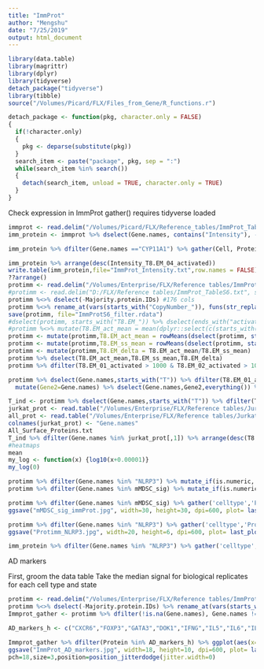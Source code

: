 ```yaml
---
title: "ImmProt"
author: "Mengshu"
date: "7/25/2019"
output: html_document
---
```


```r
library(data.table)
library(magrittr)
library(dplyr)
library(tidyverse)
detach_package("tidyverse")
library(tibble)
source("/Volumes/Picard/FLX/Files_from_Gene/R_functions.r")
```

```r
detach_package <- function(pkg, character.only = FALSE)
{
  if(!character.only)
  {
    pkg <- deparse(substitute(pkg))
  }
  search_item <- paste("package", pkg, sep = ":")
  while(search_item %in% search())
  {
    detach(search_item, unload = TRUE, character.only = TRUE)
  }
}
```

Check expression in ImmProt
gather() requires tidyverse loaded
```r
immprot <- read.delim("/Volumes/Picard/FLX/Reference_tables/ImmProt_Table S1.txt", sep="\t", header=TRUE, fill=TRUE)
imm_protein <- immprot %>% dselect(Gene.names, contains("Intensity"), -contains("LFQ")) #176 cols

imm_protein %>% dfilter(Gene.names =="CYP11A1") %>% gather(Cell, Protein_expression, -Gene.names) %>% ggplot(aes(Cell,Protein_expression)) + geom_bar(stat="identity") +coord_flip()

imm_protein %>% arrange(desc(Intensity_T8.EM_04_activated))
write.table(imm_protein,file="ImmProt_Intensity.txt",row.names = FALSE)
??arrange()
protimm <- read.delim("/Volumes/Enterprise/FLX/Reference tables/ImmProt_TableS6.txt", sep="\t", header=TRUE, fill=TRUE)
#protimm <- read.delim("D:/FLX/Reference tables/ImmProt_TableS6.txt", sep="\t", header=TRUE, fill=TRUE)
protimm %<>% dselect(-Majority.protein.IDs) #176 cols
protimm %<>% rename_at(vars(starts_with("CopyNumber_")), funs(str_replace(.,"CopyNumber_","")))
save(protimm, file="ImmProtS6_filter.rdata")
#dselect(protimm, starts_with("T8.EM_")) %>% dselect(ends_with("activated"))
#protimm %<>% mutate(T8.EM_act_mean = mean(dplyr::select(c(starts_with("T8.EM"),ends_with("activated")))), T8.EM_ss_mean= mean(dplyr::select(c(starts_with("T8.EM"),ends_with("steady.state")))))
protimm <- mutate(protimm,T8.EM_act_mean = rowMeans(dselect(protimm, starts_with("T8.EM_")) %>% dselect(ends_with("activated"))))
protimm <- mutate(protimm,T8.EM_ss_mean = rowMeans(dselect(protimm, starts_with("T8.EM_")) %>% dselect(ends_with("steady.state"))))
protimm <- mutate(protimm,T8.EM_delta = T8.EM_act_mean/T8.EM_ss_mean)
protimm %>% dselect(T8.EM_act_mean,T8.EM_ss_mean,T8.EM_delta)
protimm %>% dfilter(T8.EM_01_activated > 1000 & T8.EM_02_activated > 1000 & T8.EM_03_activated > 1000 & T8.EM_04_activated > 1000) %>% dselect(Gene.names, T8.EM_ss_mean,T8.EM_act_mean,T8.EM_delta, everything()) %>% mutate_if(is.integer,my_log) %>% arrange(desc(T8.EM_delta))

protimm %>% dselect(Gene.names,starts_with("T")) %>% dfilter(T8.EM_01_activated >= 1000 & T8.EM_02_activated >= 1000 & T8.EM_03_activated >= 1000 & T8.EM_04_activated >= 1000 & T8.EM_delta > 4) %>% dselect(Gene.names, T8.EM_ss_mean,T8.EM_act_mean,T8.EM_delta, everything()) %>% mutate_if(is.integer,my_log) %>%  arrange(desc(T8.EM_delta)) %>% 
  mutate(Gene2=Gene.names) %>% dselect(Gene.names,Gene2,everything()) %>% write.table(sep="\t", file="CD8.EM_delta_immProt_log_Tonly.cdt", row.names=FALSE)

T_ind <- protimm %>% dselect(Gene.names,starts_with("T")) %>% dfilter(T8.EM_01_activated >= 1000 & T8.EM_02_activated >= 1000 & T8.EM_03_activated >= 1000 & T8.EM_04_activated >= 1000 & T8.EM_delta > 4 & !is.na(T8.EM_delta)) %>% dselect(Gene.names, T8.EM_ss_mean,T8.EM_act_mean,T8.EM_delta, everything()) %>% mutate_if(is.integer,my_log) 
jurkat_prot <- read.table("/Volumes/Enterprise/FLX/Reference tables/Jurkat_Surface_Proteins.txt")
all_prot <- read.table("/Volumes/Enterprise/FLX/Reference tables/Jurkat_Surface_Proteins.txt")
colnames(jurkat_prot) <- "Gene.names"
All_Surface_Proteins.txt
T_ind %>% dfilter(Gene.names %in% jurkat_prot[,1]) %>% arrange(desc(T8.EM_delta)) %>% mutate(Gene2=Gene.names) %>% dselect(Gene.names,Gene2,everything()) %>% write.table(sep="\t", file="CD8.EM_ImmProt_Surface.cdt", row.names=FALSE)
#heatmaps
mean
my_log <- function(x) {log10(x+0.00001)}
my_log(0)

protimm %>% dfilter(Gene.names %in% "NLRP3") %>% mutate_if(is.numeric, my_log) %>% mutate(Gene2=Gene.names) %>% dselect(Gene.names, Gene2, everything()) %>% write.table(sep="\t", file="gMDSC_immProt_log_NLRP3.cdt", row.names=FALSE)
protimm %>% dfilter(Gene.names %in% mMDSC_sig) %>% mutate_if(is.numeric, my_log) %>% mutate(Gene2=Gene.names) %>% dselect(Gene.names, Gene2, everything()) %>% write.table(sep="\t", file="mMDSC_immProt_log.cdt", row.names=FALSE)

protimm %>% dfilter(Gene.names %in% mMDSC_sig) %>% gather('celltype','Protein_level' ,-Gene.names) %>% mutate(cell=sub("^CopyNumber_","", celltype), cell=sub("_steady.state","_s", cell), cell=sub("_activated","_a",cell)) %>% dselect(-celltype) %>% mutate_if(is.numeric, my_log) %>% ggplot(aes(x=cell, y=Protein_level)) + geom_bar(stat = "identity") + facet_wrap(~Gene.names, scales="free", ncol=5) +theme(panel.grid.major = element_line(colour = "grey", size = 0.2),axis.text.y = element_text(size=16),axis.text.x = element_text(angle=45,size=20), strip.text.x=element_text(size=20),legend.position = "none",plot.margin = unit(c(1,1,1,1), "cm")) + coord_flip() +ylim(0,6) +
ggsave("mMDSC_sig_immProt.jpg", width=30, height=30, dpi=600, plot= last_plot(), units = "in")

protimm %>% dfilter(Gene.names %in% "NLRP3") %>% gather('celltype','Protein_level',-Gene.names) %>% mutate(cell=sub("^CopyNumber_","", celltype), cell=sub("_steady.state","_s", cell), cell=sub("_activated","_a",cell)) %>% dselect(-celltype) %>% mutate_if(is.numeric, my_log) %>% ggplot(aes(x=cell, y=Protein_level)) + geom_bar(stat = "identity") + facet_wrap(~Gene.names, scales="free", ncol=5) +theme(panel.grid.major = element_line(colour = "grey", size = 0.2),axis.text.y = element_text(size=8),axis.text.x = element_text(size=8, angle=90), strip.text.x=element_text(size=16),legend.position = "none",plot.margin = unit(c(1,1,1,1), "cm")) + ylim(0,6) +
ggsave("Protimm_NLRP3.jpg", width=20, height=6, dpi=600, plot= last_plot(), units = "in")

imm_protein %>% dfilter(Gene.names %in% "NLRP3") %>% gather('celltype','Protein_level' ,-Gene.names) %>% mutate(cell=sub("^Intensity_","", celltype)) %>% dselect(-celltype) %>% ggplot(aes(x=cell, y=Protein_level)) + geom_bar(stat = "identity") + facet_wrap(~Gene.names, scales="free", ncol=6) +theme(panel.grid.major = element_line(colour = "grey", size = 0.2),axis.text.y = element_text(size=10), axis.text.x = element_text(angle=45,size=24,just=1), strip.text.x=element_text(size=24),legend.position = "none",plot.margin = unit(c(1,1,1,1), "cm")) + coord_flip() 
```
AD markers

First, groom the data table
Take the median signal for biological replicates for each cell type and state
```r
protimm <- read.delim("/Volumes/Enterprise/FLX/Reference tables/ImmProt_TableS6.txt", sep="\t", header=TRUE, fill=TRUE)
protimm %<>% dselect(-Majority.protein.IDs) %>% rename_at(vars(starts_with("CopyNumber_")), funs(str_replace(.,"CopyNumber_","")))
Immprot_gather <- protimm %>% dfilter(!is.na(Gene.names), Gene.names != '') %>% group_by(Gene.names) %>% summarise_if(is.numeric,sum) %>% tibble::column_to_rownames("Gene.names") %>% t %>% data.frame %>% tibble::rownames_to_column("Cell") %>% mutate(cell_type=str_replace(Cell,"_0[1-4].*$","") ,cell_state=str_replace(Cell,"_0[1-4]_","_"),State=ifelse(endsWith(Cell,"activated"),"activated","basal")) %>% dselect(Cell,cell_state,cell_type,State,everything()) %>% gather(Protein,Protein_count,-Cell,-cell_type,-State,-cell_state) %>% mutate(State=factor(State, levels=c("activated","basal")))
```




```r

AD_markers_h <- c("CXCR6","FOXP3","GATA3","DOK1","IFNG","IL5","IL6","IL9","IL10","IL13","IL17B","IL20","IL22","IL33","IL34","IL35","IL37","IL4","IL5","PDCD1","TGFB1","TGFB2","TGFB3","TSLP")

Immprot_gather %>% dfilter(Protein %in% AD_markers_h) %>% ggplot(aes(x=cell_type, y=Protein_count, colour=State)) + geom_boxplot() + geom_point(size=1, position=position_jitterdodge(jitter.width=0)) + facet_wrap(~Protein, scales="free_x", ncol=11) + theme(panel.grid.major = element_line(size = 0.2),axis.text.y = element_text(size=12),axis.text.x = element_text(size=14, angle=90), strip.text.x=element_text(size=16),plot.margin = unit(c(1,1,1,1), "cm")) + coord_flip() +
ggsave("ImmProt_AD_markers.jpg", width=18, height=10, dpi=600, plot= last_plot(), units = "in")
pch=18,size=3,position=position_jitterdodge(jitter.width=0)
```

